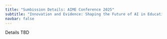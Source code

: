 ```yaml
---
title: "Sumbission Details: AIME Conference 2025"
subtitle: "Innovation and Evidence: Shaping the Future of AI in Educational Measurement"
navbar: false
---
```


Details TBD
